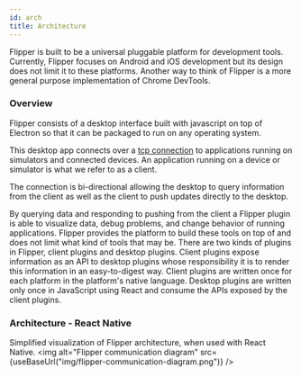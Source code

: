 ```yaml
---
id: arch
title: Architecture
---
```



Flipper is built to be a universal pluggable platform for development tools. Currently, Flipper focuses on Android and iOS development but its design does not limit it to these platforms. Another way to think of Flipper is a more general purpose implementation of Chrome DevTools.

### Overview
Flipper consists of a desktop interface built with javascript on top of Electron so that it can be packaged to run on any operating system.

This desktop app connects over a [tcp connection](establishing-a-connection) to applications running on simulators and connected devices. An application running on a device or simulator is what we refer to as a client.

The connection is bi-directional allowing the desktop to query information from the client as well as the client to push updates directly to the desktop.

By querying data and responding to pushing from the client a Flipper plugin is able to visualize data, debug problems, and change behavior of running applications. Flipper provides the platform to build these tools on top of and does not limit what kind of tools that may be.
There are two kinds of plugins in Flipper, client plugins and desktop plugins. Client plugins expose information as an API to desktop plugins whose responsibility it is to render this information in an easy-to-digest way. Client plugins are written once for each platform in the platform's native language. Desktop plugins are written only once in JavaScript using React and consume the APIs exposed by the client plugins.

### Architecture - React Native
Simplified visualization of Flipper architecture, when used with React Native.
<img alt="Flipper communication diagram" src={useBaseUrl("img/flipper-communication-diagram.png")} />

